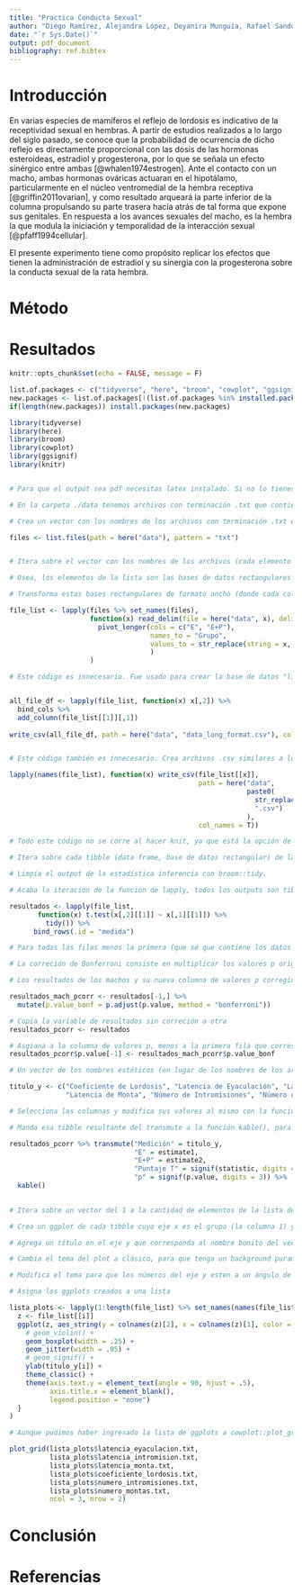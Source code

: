 ```yaml
---
title: "Practica Conducta Sexual"
author: "Diego Ramírez, Alejandra López, Deyanira Munguía, Rafael Sandoval, Diego Angeles"
date: "`r Sys.Date()`"
output: pdf_document
bibliography: ref.bibtex
---
```


# Introducción

En varias especies de mamíferos el reflejo de lordosis es indicativo de la receptividad sexual en hembras. A partir de estudios realizados a lo largo del siglo pasado, se conoce que la probabilidad de ocurrencia de dicho reflejo es directamente proporcional con las dosis de las hormonas esteroideas, estradiol y progesterona, por lo que se señala un efecto sinérgico entre ambas [@whalen1974estrogen]. Ante el contacto con un macho, ambas hormonas ováricas actuaran en el hipotálamo, particularmente en el núcleo ventromedial de la hembra receptiva [@griffin2011ovarian], y como resultado arqueará la parte inferior de la columna propulsando su parte trasera hacia atrás de tal forma que expone sus genitales. En respuesta a los avances sexuales del macho, es la hembra la que modula la iniciación y temporalidad de la interacción sexual [@pfaff1994cellular]. 

El presente experimento tiene como propósito replicar los efectos que tienen la administración de estradiol y su sinergia con la progesterona sobre la conducta sexual de la rata hembra.   

# Método

# Resultados

```r
knitr::opts_chunk$set(echo = FALSE, message = F)

list.of.packages <- c("tidyverse", "here", "broom", "cowplot", "ggsignif", "knitr")
new.packages <- list.of.packages[!(list.of.packages %in% installed.packages()[,"Package"])]
if(length(new.packages)) install.packages(new.packages)

library(tidyverse)
library(here)
library(broom)
library(cowplot)
library(ggsignif)
library(knitr)


# Para que el output sea pdf necesitas latex instalado. Si no lo tienes, instala el paquete tinytex con install.packages("tinytex") cargalo con library(tinytex) y luego utiliza la función tinytex::install_tinytex()
```

```r

# En la carpeta ./data tenemos archivos con terminación .txt que contienen los datos en bruto, cada uno nombrado de acuerdo a la variable que mide. 

# Crea un vector con los nombres de los archivos con terminación .txt en la carpeta ./data

files <- list.files(path = here("data"), pattern = "txt")


# Itera sobre el vector con los nombres de los archivos (cada elemento del vector, los nombres de los archivos, tiene como nombre el nombre del archivo correspondiente. NOMBREINCEPTION), siendo estos el input para la función "read_", cargando cada archivo de texto (con columnas separadas por espacios) a un tibble (data frame) que estará dentro de una lista. 

# Osea, los elementos de la lista son las bases de datos rectangulares de cada archivo. Asigna la lista a la variable file_list

# Transforma estas bases rectangulares de formato ancho (donde cada columna es la medida conductal de un grupo) al formato largo (donde tenemos una columna de Grupo y otra para el valor de la medida conductual, cuyo nombre es el nombre del archivo correspondiente pero omitiendo la terminación .txt). 

file_list <- lapply(files %>% set_names(files), 
                    function(x) read_delim(file = here("data", x), delim = " ", col_names = T) %>% 
                      pivot_longer(cols = c("E", "E+P"), 
                                   names_to = "Grupo", 
                                   values_to = str_replace(string = x, ".txt" , "") 
                                   )
                    )

```

```r
# Este código es innecesario. Fue usado para crear la base de datos "limpia" que contiene una columna (todas unidas en una sola base de datos rectangular, en lugar de estar de forma separada como los archivos originales) por cada variable variable conductual y una columna de grupo.


all_file_df <- lapply(file_list, function(x) x[,2]) %>% 
  bind_cols %>%
  add_column(file_list[[1]][,1])
                            
write_csv(all_file_df, path = here("data", "data_long_format.csv"), col_names = T)


# Este código también es innecesario. Crea archivos .csv similares a los archivos .txt, pero con las columnas separadas por comas (comma separated values = csv)

lapply(names(file_list), function(x) write_csv(file_list[[x]], 
                                               path = here("data", 
                                                           paste0(
                                                             str_replace(x, ".txt", ""), 
                                                             ".csv")
                                                           ), 
                                               col_names = T))

# Todo este código no se corre al hacer knit, ya que está la opción de code chunk eval = F (evaluar igual a falso).
```


```r
# Itera sobre cada tibble (data frame, base de datos rectangular) de la lista, haciendo una t de student con la columna de valores conductuales (la columna 2) en función del factor de grupo (la columna 1).

# Limpia el output de la estadística inferencia con broom::tidy.

# Acaba la iteración de la función de lapply, todos los outputs son tibbles de una sola fila, con la misma cantidad de columnas, cada una como un elemento separado de la lista. Junta estas filas con la función bind_rows, agrega una nueva columna llamada medida, que contiene los nombres de los elementos de la lista, que son los nombres de los archivos, dandonos una columna que nos diga a que variable le pertenece los resultados de la t de student de grupos independientes.

resultados <- lapply(file_list, 
       function(x) t.test(x[,2][[1]] ~ x[,1][[1]]) %>% 
         tidy()) %>% 
      bind_rows(.id = "medida")

# Para todas las filas menos la primera (que sé que contiene los datos de las hembras de coeficientes de lordosis por ver el output del código previo), agrega una columna (con la función mutate) de valores p con corrección de Bonferroni (Ingresando un vector de valores p, la columna de p.values brutos obtenidos de la t de student, a la función p.adjust. Asigna este vector a una columna llamada p.value_bonf).

# La correción de Bonferroni consiste en multiplicar los valores p originales por el número de comparaciones hechas. Aquí son sólo las 5 comparaciones hechas en los machos, ya que no son comparaciones independientes por ser variables de los mismos grupos de machos. La comnparación de coeficiente de lordosis sí es independiente a las comparaciones que se hicieron de los machos.

# Los resultados de los machos y su nueva columna de valores p corregidos se asignan a una nueva variable. La variable con los resultados de las hembras queda sin modificaciones.

resultados_mach_pcorr <- resultados[-1,] %>% 
  mutate(p.value_bonf = p.adjust(p.value, method = "bonferroni"))

# Copia la variable de resultados sin correción a otra
resultados_pcorr <- resultados

# Asgiana a la columna de valores p, menos a la primera fila que corresponde a la variable de las hembras, los resultados de p corregida de los machos
resultados_pcorr$p.value[-1] <- resultados_mach_pcorr$p.value_bonf

# Un vector de los nombres estéticos (en lugar de los nombres de los archivos originales en minusculas, sin espacios, etc), cuyo ordeb es el mismo   que los de la lista de datos en bruto y de el tibble con los resultados de la t de student.

titulo_y <- c("Coeficiente de Lordosis", "Latencia de Eyaculación", "Latencia de Intromisión",
              "Latencia de Monta", "Número de Intromisiones", "Número de Montas")

# Selecciona las columnas y modifica sus valores al mismo con la función transmute() del tibble con los resultados de la t de student de las hembras y machos (estos últimos con sus valores p corregidos). La variable E es el promedio (estimate1) de la variable conductual para el grupo E, meintras que la E+P lo es para ese grupo. La variable de Puntaje T es el t score con 3 cifras significativas, al igual que lo es para la variable p. 

# Manda esa tibble resultante del transmute a la función kable(), para crear una table bonita.

resultados_pcorr %>% transmute("Medición" = titulo_y,
                               "E" = estimate1, 
                               "E+P" = estimate2,
                               "Puntaje T" = signif(statistic, digits = 3),
                               "p" = signif(p.value, digits = 3)) %>% 
  kable()
                               

```

```r

# Itera sobre un vector del 1 a la cantidad de elementos de la lista de tibbles (6, una por cada variable), el cual servirá como indice para obtener la tibble correspondiente de la lista file_list y asignarlo ese tibble a la variable z. 

# Crea un ggplot de cada tibble cuyo eje x es el grupo (la columna 1) y el eje y es el valor de la medida conductal (columna 2), y con colores de acuerdo al grupo. Haz un boxplot relativamente delgado, sobre este pon los puntos individuales de los puntos (con un jitter que aleatoriza su posición horizontal en el eje x, de tal forma que no se traslapen un punto con otro si tienen valores similares).

# Agrega un título en el eje y que corresponda al nombre bonito del vector titulo_y, usando el indice "i" sobre el que estamos iterando (1:length(file_list) es un vector númerico que sirve de indice, y es el input para la función cuyo argumento es "i").

# Cambia el tema del plot a clásico, para que tenga un background puramente blanco. 

# Modifica el tema para que los números del eje y esten a un ángulo de 90 grados, no haya el título x de "Grupo" y no haya una leyenda que indique a que color corresponde cada grupo. 

# Asigna los ggplots creados a una lista

lista_plots <- lapply(1:length(file_list) %>% set_names(names(file_list)), function(i){
  z <- file_list[[i]]
  ggplot(z, aes_string(y = colnames(z)[2], x = colnames(z)[1], color = colnames(z)[1])) +
    # geom_violin() +
    geom_boxplot(width = .25) +
    geom_jitter(width = .05) +
    # geom_signif() +
    ylab(titulo_y[i]) +
    theme_classic() +
    theme(axis.text.y = element_text(angle = 90, hjust = .5),
          axis.title.x = element_blank(),
          legend.position = "none")
  }
) 

# Aunque pudimos haber ingresado la lista de ggplots a cowplot::plot_grid para hacer un plot combindo de todos los ggplots individuales, ponemos cada elemento de la lista (cada ggplot) en el orden deseado, en lugar de su orden en la lista. Hacemos este plot combinado con 3 columnas y 2 filas. 

plot_grid(lista_plots$latencia_eyaculacion.txt, 
          lista_plots$latencia_intromision.txt, 
          lista_plots$latencia_monta.txt, 
          lista_plots$coeficiente_lordosis.txt, 
          lista_plots$numero_intromisiones.txt,
          lista_plots$numero_montas.txt, 
          ncol = 3, nrow = 2)

```

# Conclusión

# Referencias
